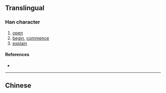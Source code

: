{{also|啓|啟}}
==Translingual==
{{zh-hanzi-box|[[启]]|[[啟]]}}

===Han character===
{{Han char|rn=30|rad=口|as=04|sn=7|four=|canj=戈尸口 (ISR)|ids=⿸[[户]][[口]]}}

# [[open]]
# [[begin]], [[commence]]
# [[explain]]

====References====
* {{Han ref|kx=0178.210|dkj=03357|dj=0396.070|hdz=10594.100|uh=542F|ud=21551}}

----
==Chinese==
{{zh-see|啟}}